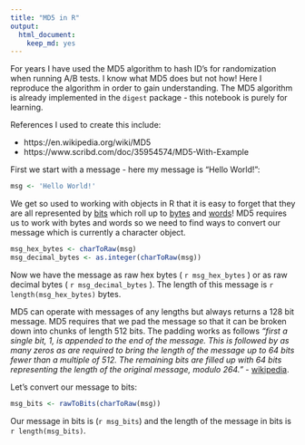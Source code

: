 ```yaml
---
title: "MD5 in R"
output: 
  html_document: 
    keep_md: yes
---
```


For years I have used the MD5 algorithm to hash ID's for randomization when running A/B tests.  I know what MD5 does but not how!  Here I reproduce the algorithm in order to gain understanding.  The MD5 algorithm is already implemented in the `digest` package - this notebook is purely for learning.  

References I used to create this include:

* https://en.wikipedia.org/wiki/MD5
* https://www.scribd.com/doc/35954574/MD5-With-Example

First we start with a message - here my message is "Hello World!":

```r
msg <- 'Hello World!'
```
We get so used to working with objects in R that it is easy to forget that they are all represented by [bits](https://en.wikipedia.org/wiki/Bit) which roll up to [bytes](https://en.wikipedia.org/wiki/Byte) and [words](https://en.wikipedia.org/wiki/Word_(computer_architecture))!    MD5 requires us to work with bytes and words so we need to find ways to convert our message which is currently a character object. 

```r
msg_hex_bytes <- charToRaw(msg)
msg_decimal_bytes <- as.integer(charToRaw(msg))
```

Now we have the message as raw hex bytes ( `r msg_hex_bytes` ) or as raw decimal bytes ( `r msg_decimal_bytes` ).  The length of this message is `r length(msg_hex_bytes)` bytes.

MD5 can operate with messages of any lengths but always returns a 128 bit message.  MD5 requires that we pad the message so that it can be broken down into chunks of length 512 bits.  The padding works as follows _"first a single bit, 1, is appended to the end of the message. This is followed by as many zeros as are required to bring the length of the message up to 64 bits fewer than a multiple of 512. The remaining bits are filled up with 64 bits representing the length of the original message, modulo 264."_ - [wikipedia](https://en.wikipedia.org/wiki/MD5).

Let's convert our message to bits:
```r
msg_bits <- rawToBits(charToRaw(msg))
```

Our message in bits is (`r msg_bits`) and the length of the message in bits is `r length(msg_bits)`.


